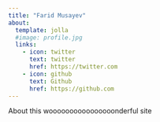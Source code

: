 ```yaml
---
title: "Farid Musayev"
about:
  template: jolla
  #image: profile.jpg
  links:
    - icon: twitter
      text: twitter
      href: https://twitter.com
    - icon: github
      text: Github
      href: https://github.com
---
```

About this woooooooooooooooonderful site
